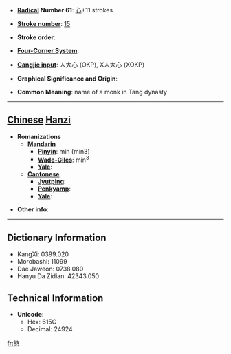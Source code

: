 * '''[[Wiktionary:Chinese radical index| Radical]] Number 61''': [[Wiktionary:Chinese radical index 心|心]]+11 strokes

* '''[[Wiktionary:Chinese total strokes index|Stroke number]]''': [[Wiktionary:Chinese total strokes index 15|15]]

* '''Stroke order''': 

* '''[[Wiktionary:Chinese four corner index|Four-Corner System]]''': 

* '''[[Wiktionary:Chinese Cangjie index|Cangjie input]]''': 人大心 (OKP), X人大心 (XOKP)

* '''Graphical Significance and Origin''': 

* '''Common Meaning''': name of a monk in Tang dynasty

----

== [[Chinese]] [[Hanzi]] ==

* '''Romanizations'''
** '''[[Mandarin]]'''
*** '''[[Pinyin]]''': mǐn (min3)
*** '''[[Wade-Giles]]''': min<sup>3</sup>
*** '''[[Yale]]''': 
** '''[[Cantonese]]'''
*** '''[[Jyutping]]''':
*** '''[[Penkyamp]]''': 
*** '''[[Yale]]''': 

* '''Other info''': 

----

== Dictionary Information ==

* KangXi: 0399.020
* Morobashi: 11099
* Dae Jaweon: 0738.080
* Hanyu Da Zidian: 42343.050

== Technical Information ==

* '''Unicode''':
** Hex: 615C
** Decimal: 24924

[[fr:慜]]